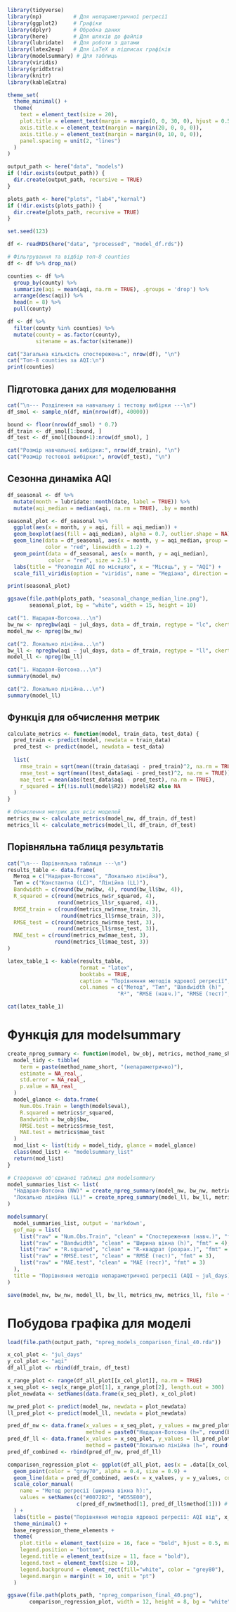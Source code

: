 ```r
library(tidyverse)
library(np)          # Для непараметричної регресії
library(ggplot2)     # Графіки
library(dplyr)       # Обробка даних
library(here)        # Для шляхів до файлів
library(lubridate)   # Для роботи з датами
library(latex2exp)   # Для LaTeX в підписах графіків
library(modelsummary) # Для таблиць
library(viridis)
library(gridExtra)
library(knitr)
library(kableExtra)

theme_set(
  theme_minimal() +
  theme(
    text = element_text(size = 20),
    plot.title = element_text(margin = margin(0, 0, 30, 0), hjust = 0.5),
    axis.title.x = element_text(margin = margin(20, 0, 0, 0)),
    axis.title.y = element_text(margin = margin(0, 10, 0, 0)),
    panel.spacing = unit(2, "lines")
  )
)

output_path <- here("data", "models")
if (!dir.exists(output_path)) {
  dir.create(output_path, recursive = TRUE)
}

plots_path <- here("plots", "lab4","kernal")
if (!dir.exists(plots_path)) {
  dir.create(plots_path, recursive = TRUE)
}

set.seed(123)
```

```r
df <- readRDS(here("data", "processed", "model_df.rds"))

# Фільтрування та відбір топ-8 counties
df <- df %>% drop_na()

counties <- df %>%
  group_by(county) %>%
  summarize(aqi = mean(aqi, na.rm = TRUE), .groups = 'drop') %>%
  arrange(desc(aqi)) %>%
  head(n = 8) %>%
  pull(county)

df <- df %>% 
  filter(county %in% counties) %>%
  mutate(county = as.factor(county),
         sitename = as.factor(sitename))

cat("Загальна кількість спостережень:", nrow(df), "\n")
cat("Топ-8 counties за AQI:\n")
print(counties)

```

## Підготовка даних для моделювання
```r
cat("\n--- Розділення на навчальну і тестову вибірки ---\n")
df_smol <- sample_n(df, min(nrow(df), 40000))

bound <- floor(nrow(df_smol) * 0.7)
df_train <- df_smol[1:bound, ]
df_test <- df_smol[(bound+1):nrow(df_smol), ]

cat("Розмір навчальної вибірки:", nrow(df_train), "\n")
cat("Розмір тестової вибірки:", nrow(df_test), "\n")
```

## Сезонна динаміка AQI
```r
df_seasonal <- df %>%
  mutate(month = lubridate::month(date, label = TRUE)) %>% 
  mutate(aqi_median = median(aqi, na.rm = TRUE), .by = month)

seasonal_plot <- df_seasonal %>% 
  ggplot(aes(x = month, y = aqi, fill = aqi_median)) +
  geom_boxplot(aes(fill = aqi_median), alpha = 0.7, outlier.shape = NA) +
  geom_line(data = df_seasonal, aes(x = month, y = aqi_median, group = 1),
            color = "red", linewidth = 1.2) +
  geom_point(data = df_seasonal, aes(x = month, y = aqi_median),
             color = "red", size = 2.5) +
  labs(title = "Розподіл AQI по місяцях", x = "Місяць", y = "AQI") + 
  scale_fill_viridis(option = "viridis", name = "Медіана", direction = -1)

print(seasonal_plot)

ggsave(file.path(plots_path, "seasonal_change_median_line.png"),
       seasonal_plot, bg = "white", width = 15, height = 10)
```

```r
cat("1. Надарая-Вотсона...\n")
bw_nw <- npregbw(aqi ~ jul_days, data = df_train, regtype = "lc", ckertype = "gaussian")
model_nw <- npreg(bw_nw)

cat("2. Локально лінійна...\n")
bw_ll <- npregbw(aqi ~ jul_days, data = df_train, regtype = "ll", ckertype = "gaussian")
model_ll <- npreg(bw_ll)
```

```r
cat("1. Надарая-Вотсона...\n")
summary(model_nw)

cat("2. Локально лінійна...\n")
summary(model_ll)
```

## Функція для обчислення метрик
```r
calculate_metrics <- function(model, train_data, test_data) {
  pred_train <- predict(model, newdata = train_data)
  pred_test <- predict(model, newdata = test_data)
  
  list(
    rmse_train = sqrt(mean((train_data$aqi - pred_train)^2, na.rm = TRUE)),
    rmse_test = sqrt(mean((test_data$aqi - pred_test)^2, na.rm = TRUE)),
    mae_test = mean(abs(test_data$aqi - pred_test), na.rm = TRUE),
    r_squared = if(!is.null(model$R2)) model$R2 else NA
  )
}

# Обчислення метрик для всіх моделей
metrics_nw <- calculate_metrics(model_nw, df_train, df_test)
metrics_ll <- calculate_metrics(model_ll, df_train, df_test)

```

## Порівняльна таблиця результатів
```r
cat("\n--- Порівняльна таблиця ---\n")
results_table <- data.frame(
  Метод = c("Надарая-Вотсона", "Локально лінійна"),
  Тип = c("Константна (LC)", "Лінійна (LL)"),
  Bandwidth = c(round(bw_nw$bw, 4), round(bw_ll$bw, 4)),
  R_squared = c(round(metrics_nw$r_squared, 4),
                round(metrics_ll$r_squared, 4)),
  RMSE_train = c(round(metrics_nw$rmse_train, 3),
                 round(metrics_ll$rmse_train, 3)),
  RMSE_test = c(round(metrics_nw$rmse_test, 3),
                round(metrics_ll$rmse_test, 3)),
  MAE_test = c(round(metrics_nw$mae_test, 3),
               round(metrics_ll$mae_test, 3))
)

latex_table_1 <- kable(results_table, 
                       format = "latex", 
                       booktabs = TRUE,
                       caption = "Порівняння методів ядрової регресії",
                       col.names = c("Метод", "Тип", "Bandwidth (h)", 
                                   "R²", "RMSE (навч.)", "RMSE (тест)", "MAE (тест)"))

cat(latex_table_1)
```

# Функція для modelsummary
```r
create_npreg_summary <- function(model, bw_obj, metrics, method_name_short) {
  model_tidy <- tibble(
    term = paste(method_name_short, "(непараметрично)"),
    estimate = NA_real_,
    std.error = NA_real_,
    p.value = NA_real_
  )
  model_glance <- data.frame(
    Num.Obs.Train = length(model$eval),
    R.squared = metrics$r_squared, 
    Bandwidth = bw_obj$bw,
    RMSE.test = metrics$rmse_test,
    MAE.test = metrics$mae_test
  )
  mod_list <- list(tidy = model_tidy, glance = model_glance)
  class(mod_list) <- "modelsummary_list"
  return(mod_list)
}
```

```r
# Створення об'єднаної таблиці для modelsummary
model_summaries_list <- list(
  "Надарая-Вотсона (NW)" = create_npreg_summary(model_nw, bw_nw, metrics_nw, "NW"),
  "Локально лінійна (LL)" = create_npreg_summary(model_ll, bw_ll, metrics_ll, "LL")
)

modelsummary(
  model_summaries_list, output = 'markdown',
  gof_map = list(
    list("raw" = "Num.Obs.Train", "clean" = "Спостереження (навч.)", "fmt" = 0),
    list("raw" = "Bandwidth", "clean" = "Ширина вікна (h)", "fmt" = 4),
    list("raw" = "R.squared", "clean" = "R-квадрат (розрах.)", "fmt" = 4),
    list("raw" = "RMSE.test", "clean" = "RMSE (тест)", "fmt" = 3),
    list("raw" = "MAE.test", "clean" = "MAE (тест)", "fmt" = 3)
  ),
  title = "Порівняння методів непараметричної регресії (AQI ~ jul_days)"
)
```

```r
save(model_nw, bw_nw, model_ll, bw_ll, metrics_nw, metrics_ll, file = file.path(output_path, "npreg_models_comparison_final_40.rda"))

```

# Побудова графіка для моделі 
```r
load(file.path(output_path, "npreg_models_comparison_final_40.rda"))

x_col_plot <- "jul_days"  
y_col_plot <- "aqi"   
df_all_plot <- rbind(df_train, df_test)

x_range_plot <- range(df_all_plot[[x_col_plot]], na.rm = TRUE)
x_seq_plot <- seq(x_range_plot[1], x_range_plot[2], length.out = 300)
plot_newdata <- setNames(data.frame(x_seq_plot), x_col_plot) 

nw_pred_plot <- predict(model_nw, newdata = plot_newdata)
ll_pred_plot <- predict(model_ll, newdata = plot_newdata)

pred_df_nw <- data.frame(x_values = x_seq_plot, y_values = nw_pred_plot, 
                         method = paste0("Надарая-Вотсона (h=", round(bw_nw$bw, 3), ")"))
pred_df_ll <- data.frame(x_values = x_seq_plot, y_values = ll_pred_plot, 
                         method = paste0("Локально лінійна (h=", round(bw_ll$bw, 3), ")"))
pred_df_combined <- rbind(pred_df_nw, pred_df_ll)

comparison_regression_plot <- ggplot(df_all_plot, aes(x = .data[[x_col_plot]], y = .data[[y_col_plot]])) +
  geom_point(color = "gray70", alpha = 0.4, size = 0.9) +
  geom_line(data = pred_df_combined, aes(x = x_values, y = y_values, color = method), linewidth = 1.5) +
  scale_color_manual(
    name = "Метод регресії (ширина вікна h):",
    values = setNames(c("#0072B2", "#D55E00"), 
                      c(pred_df_nw$method[1], pred_df_ll$method[1])) # Динамічне присвоєння назв для кольорів
  ) +
  labs(title = paste("Порівняння методів ядрової регресії: AQI від", x_col_plot))
  theme_minimal() +
  base_regression_theme_elements +
  theme(
    plot.title = element_text(size = 16, face = "bold", hjust = 0.5, margin = margin(b = 20)),
    legend.position = "bottom",
    legend.title = element_text(size = 11, face = "bold"),
    legend.text = element_text(size = 10),
    legend.background = element_rect(fill="white", color = "grey80"),
    legend.margin = margin(t = 10, unit = "pt")
  )

ggsave(file.path(plots_path, "npreg_comparison_final_40.png"),
       comparison_regression_plot, width = 12, height = 8, bg = "white", dpi = 300)

```

